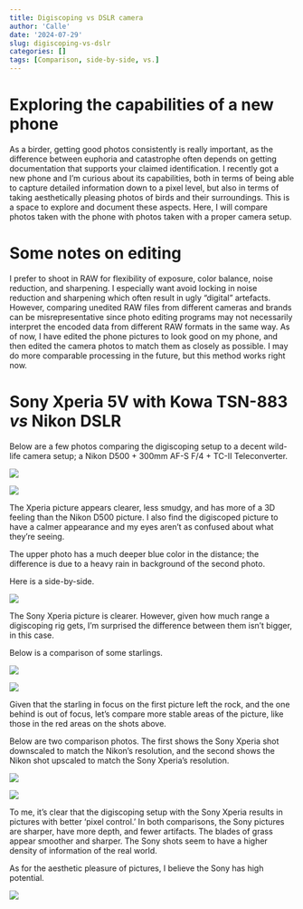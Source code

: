 ```yaml
---
title: Digiscoping vs DSLR camera
author: 'Calle'
date: '2024-07-29'
slug: digiscoping-vs-dslr
categories: []
tags: [Comparison, side-by-side, vs.]
---
```


# Exploring the capabilities of a new phone

As a birder, getting good photos consistently is really important, as the difference between euphoria and catastrophe often depends on getting documentation that supports your claimed identification. I recently got a new phone and I'm curious about its capabilities, both in terms of being able to capture detailed information down to a pixel level, but also in terms of taking aesthetically pleasing photos of birds and their surroundings. This is a space to explore and document these aspects. Here, I will compare photos taken with the phone with photos taken with a proper camera setup. 

# Some notes on editing

I prefer to shoot in RAW for flexibility of exposure, color balance, noise reduction, and sharpening. I especially want avoid locking in noise reduction and sharpening which often result in ugly "digital" artefacts. However, comparing unedited RAW files from different cameras and brands can be misrepresentative since photo editing programs may not necessarily interpret the encoded data from different RAW formats in the same way. As of now, I have edited the phone pictures to look good on my phone, and then edited the camera photos to match them as closely as possible. I may do more comparable processing in the future, but this method works right now. 

# Sony Xperia 5V with Kowa TSN-883 *vs* Nikon DSLR  

Below are a few photos comparing the digiscoping setup to a decent wild-life camera setup; a Nikon D500 + 300mm AF-S F/4 + TC-II Teleconverter.

![](data/gbbg_xperia.jpg)

![](data/gbbg_nikon.jpg)

The Xperia picture appears clearer, less smudgy, and has more of a 3D feeling than the Nikon D500 picture. I also find the digiscoped picture to have a calmer appearance and my eyes aren't as confused about what they're seeing. 

The upper photo has a much deeper blue color in the distance; the difference is due to a heavy rain in background of the second photo.

Here is a side-by-side.

![](data/gbbg_medium.jpg)

The Sony Xperia picture is clearer. However, given how much range a digiscoping rig gets, I'm surprised the difference between them isn't bigger, in this case. 

Below is a comparison of some starlings.

![](data/starlings_xperia.jpg)

![](data/starlings_nikon.jpg)


Given that the starling in focus on the first picture left the rock, and the one behind is out of focus, let's compare more stable areas of the picture, like those in the red areas on the shots above.

Below are two comparison photos. The first shows the Sony Xperia shot downscaled to match the Nikon's resolution, and the second shows the Nikon shot upscaled to match the Sony Xperia's resolution.

![](data/starling_rock_comparison_scaling1.jpg)



![](data/starling_rock_comparison_scaling2.jpg)

To me, it's clear that the digiscoping setup with the Sony Xperia results in pictures with better 'pixel control.' In both comparisons, the Sony pictures are sharper, have more depth, and fewer artifacts. The blades of grass appear smoother and sharper. The Sony shots seem to have a higher density of information of the real world.

As for the aesthetic pleasure of pictures, I believe the Sony has high potential.

![](data/20240728_185315.jpg)


